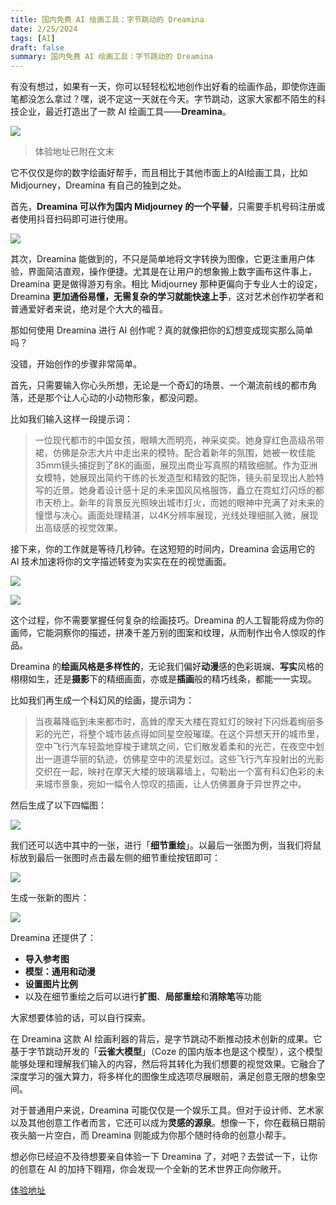 ```yaml
---
title: 国内免费 AI 绘画工具：字节跳动的 Dreamina
date: 2/25/2024
tags: [AI]
draft: false
summary: 国内免费 AI 绘画工具：字节跳动的 Dreamina
---
```


有没有想过，如果有一天，你可以轻轻松松地创作出好看的绘画作品，即使你连画笔都没怎么拿过？嘿，说不定这一天就在今天。字节跳动，这家大家都不陌生的科技企业，最近打造出了一款 AI 绘画工具——**Dreamina**。

![](https://note.ihsxu.com/api/imgs/1708828751729.webp)

> 体验地址已附在文末

它不仅仅是你的数字绘画好帮手，而且相比于其他市面上的AI绘画工具，比如 Midjourney，Dreamina 有自己的独到之处。

首先，**Dreamina 可以作为国内 Midjourney 的一个平替**，只需要手机号码注册或者使用抖音扫码即可进行使用。

![](https://note.ihsxu.com/api/imgs/1708828881452.webp)

其次，Dreamina 能做到的，不只是简单地将文字转换为图像，它更注重用户体验，界面简洁直观，操作便捷。尤其是在让用户的想象搬上数字画布这件事上，Dreamina 更是做得游刃有余。相比 Midjourney 那种更偏向于专业人士的设定，Dreamina **更加通俗易懂，无需复杂的学习就能快速上手**，这对艺术创作初学者和普通爱好者来说，绝对是个大大的福音。

那如何使用 Dreamina 进行 AI 创作呢？真的就像把你的幻想变成现实那么简单吗？

没错，开始创作的步骤非常简单。

首先，只需要输入你心头所想，无论是一个奇幻的场景、一个潮流前线的都市角落，还是那个让人心动的小动物形象，都没问题。

比如我们输入这样一段提示词：

> 一位现代都市的中国女孩，眼睛大而明亮，神采奕奕。她身穿红色高级吊带裙，仿佛是杂志大片中走出来的模特。配合着新年的氛围，她被一枚佳能35mm镜头捕捉到了8K的画面，展现出商业写真照的精致细腻。作为亚洲女模特，她展现出简约干练的长发造型和精致的配饰，镜头前呈现出人脸特写的近景。她身着设计感十足的未来国风风格服饰，矗立在霓虹灯闪烁的都市天桥上。新年的背景反光照映出城市灯火，而她的眼神中充满了对未来的憧憬与决心。画面处理精湛，以4K分辨率展现，光线处理细腻入微，展现出高级感的视觉效果。

接下来，你的工作就是等待几秒钟。在这短短的时间内，Dreamina 会运用它的 AI 技术加速将你的文字描述转变为实实在在的视觉画面。

![](https://note.ihsxu.com/api/imgs/1708830239718.webp)

![](https://note.ihsxu.com/api/imgs/1708830189431.webp)

这个过程，你不需要掌握任何复杂的绘画技巧。Dreamina 的人工智能将成为你的画师，它能洞察你的描述，拼凑千差万别的图案和纹理，从而制作出令人惊叹的作品。

Dreamina 的**绘画风格是多样性的**，无论我们偏好**动漫**感的色彩斑斓、**写实**风格的栩栩如生，还是**摄影**下的精细画面，亦或是**插画**般的精巧线条，都能一一实现。

比如我们再生成一个科幻风的绘画，提示词为：

> 当夜幕降临到未来都市时，高耸的摩天大楼在霓虹灯的映衬下闪烁着绚丽多彩的光芒，将整个城市装点得如同星空般璀璨。在这个异想天开的城市里，空中飞行汽车轻盈地穿梭于建筑之间，它们散发着柔和的光芒，在夜空中划出一道道华丽的轨迹，仿佛星空中的流星划过。这些飞行汽车投射出的光影交织在一起，映衬在摩天大楼的玻璃幕墙上，勾勒出一个富有科幻色彩的未来城市景象，宛如一幅令人惊叹的插画，让人仿佛置身于异世界之中。

然后生成了以下四幅图：

![](https://note.ihsxu.com/api/imgs/1708830825480.webp)

我们还可以选中其中的一张，进行「**细节重绘**」。以最后一张图为例，当我们将鼠标放到最后一张图时点击最左侧的细节重绘按钮即可：

![](https://note.ihsxu.com/api/imgs/1708830965493.webp)

生成一张新的图片：

![](https://note.ihsxu.com/api/imgs/1708831047344.webp)

Dreamina 还提供了：

*   **导入参考图**
*   **模型：通用和动漫**
*   **设置图片比例**
*   以及在细节重绘之后可以进行**扩图**、**局部重绘**和**消除笔**等功能

大家想要体验的话，可以自行探索。

在 Dreamina 这款 AI 绘画利器的背后，是字节跳动不断推动技术创新的成果。它基于字节跳动开发的「**云雀大模型**」（Coze 的国内版本也是这个模型），这个模型能够处理和理解我们输入的内容，然后将其转化为我们想要的视觉效果。它融合了深度学习的强大算力，将多样化的图像生成选项尽展眼前，满足创意无限的想象空间。

对于普通用户来说，Dreamina 可能仅仅是一个娱乐工具。但对于设计师、艺术家以及其他创意工作者而言，它还可以成为**灵感的源泉**。想像一下，你在截稿日期前夜头脑一片空白，而 Dreamina 则能成为你那个随时待命的创意小帮手。

想必你已经迫不及待想要亲自体验一下 Dreamina 了，对吧？去尝试一下，让你的创意在 AI 的加持下翱翔，你会发现一个全新的艺术世界正向你敞开。

[体验地址](https://www.capcut.cn/s/iNp2w1Wb/)

